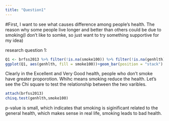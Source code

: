 ```yaml
---
title: "Question1"
---
```

#First,
I want to see what causes difference among people’s health. The reason why some people live longer and better than others could be due to smoking(I don't like to somke, so just want to try something supportive for my idea)

research question 1: 
```r
Q1 <- brfss2013 %>% filter(!is.na(smoke100)) %>% filter(!is.na(genhlth))
ggplot(Q1, aes(genhlth, fill = smoke100))+geom_bar(position = "stack")

```
Clearly in the Excellent and Very Good health, people who don't smoke have greater proporotion. Whihc means smoking reduce the health.
Let's see the Chi square to test the relationship between the two varibles.
```r
attach(brfss2013)
chisq.test(genhlth,smoke100)
```

p-value is small, which indicates that smoking is siginificant related to the general health, which makes sense in real life, smoking leads to bad health.